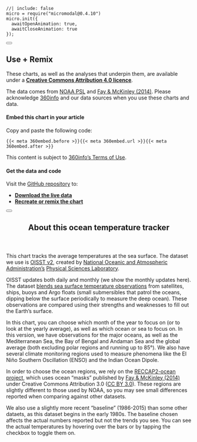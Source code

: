 <!-- initialise miromodal.js -->

```ojs
//| include: false
micro = require("micromodal@0.4.10")
micro.init({
  awaitOpenAnimation: true,
  awaitCloseAnimation: true
});
```

::::::: {#modal-useremix .modal .micromodal-slide aria-hidden="true"}
:::::: {.modal__overlay tabindex="-1" data-micromodal-close="true"}
::::: {.modal__container role="dialog" aria-modal="true" aria-labelledby="modal-useremix-title"}

<button class="modal__close" aria-label="Close modal" data-micromodal-close></button>

:::: {#modal-useremix-content}
## Use + Remix

These charts, as well as the analyses that underpin them, are available under a [**Creative Commons Attribution 4.0 licence**](https://creativecommons.org/licenses/by/4.0).

The data comes from [NOAA PSL](https://psl.noaa.gov/data/gridded/data.noaa.oisst.v2.highres.html) and [Fay & McKinley (2014)](https://doi.org/10.5194/essd-6-273-2014). Please acknowledge [360info](https://360info.org) and our data sources when you use these charts and data.

#### Embed this chart in your article

Copy and paste the following code:

::: {.embedcode}
```
{{< meta 360embed.before >}}{{< meta 360embed.url >}}{{< meta 360embed.after >}}
```

:::

This content is subject to [360info's Terms of Use](https://newshub.360info.org/page/terms).

#### Get the data and code

Visit the [GitHub repository](https://github.com/360-info/tracker-ocean-temperatures/tree/main/data) to:

* [**Download the live data**](https://github.com/360-info/tracker-ocean-temperatures/tree/main/data)
* [**Recreate or remix the chart**](https://github.com/360-info/tracker-ocean-temperatures)
::::

:::::
::::::
:::::::

<!-- notes dialog -->

::::::: {#modal-about .modal .micromodal-slide aria-hidden="true"}
:::::: {.modal__overlay tabindex="-1" data-micromodal-close="true"}
::::: {.modal__container role="dialog" aria-modal="true" aria-labelledby="modal-about-title"}

<button class="modal__close" aria-label="Close modal" data-micromodal-close></button>

<header>
## About this ocean temperature tracker {#modal-about-title}
</header>

:::: {#modal-about-content}
This chart tracks the average temperatures at the sea surface. The dataset we use is [OISST v2](https://psl.noaa.gov/data/gridded/data.noaa.oisst.v2.highres.html), created by [National Oceanic and Atmospheric Administration's](https://noaa.gov/) [Physical Sciences Laboratory](https://psl.noaa.gov/).

OISST updates both daily and monthly (we show the monthly updates here). The dataset [blends sea surface temperature observations](https://www.ncei.noaa.gov/products/optimum-interpolation-sst) from satellites, ships, buoys and Argo floats (small submersibles that patrol the oceans, dipping below the surface periodically to measure the deep ocean). These observations are compared using their strengths and weaknesses to fill out the Earth's surface.

In this chart, you can choose which month of the year to focus on (or to look at the yearly average), as well as which ocean or sea to focus on. In this version, we have observations for the major oceans, as well as the Mediterranean Sea, the Bay of Bengal and Andaman Sea and the global average (both excluding polar regions and running up to 85°). We also have several climate monitoring regions used to measure phenomena like the El Niño Southern Oscillation (ENSO) and the Indian Ocean Dipole.

In order to choose the ocean regions, we rely on the [RECCAP2-ocean project](https://github.com/RECCAP2-ocean), which uses ocean "masks" published by [Fay & McKinley (2014)](https://doi.org/10.5194/essd-6-273-2014) under Creative Commons Attribution 3.0 ([CC BY 3.0](https://creativecommons.org/licenses/by/3.0/)). These regions are slightly different to those used by NOAA, so you may see small differences reported when comparing against other datasets.

We also use a slightly more recent "baseline" (1986-2015) than some other dataets, as this dataset begins in the early 1980s. The baseline chosen affects the actual numbers reported but not the trends you see. You can see the actual temperatures by hovering over the bars or by tapping the checkbox to toggle them on.
::::

:::::
::::::
:::::::
